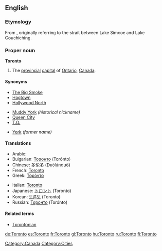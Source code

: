 ==English==
{{wikipedia}}

===Etymology===
From {{etyl|moh}} {{term|tkaronto||where trees stand in water}}, originally referring to the strait between Lake Simcoe and Lake Couchiching.

===Proper noun===
'''Toronto'''

# The [[provincial]] [[capital]] of [[Ontario]], [[Canada]].

====Synonyms====
{{top3}}
* [[Big Smoke|The Big Smoke]]
* [[Hogtown]]
* [[Hollywood North]]
{{mid3}}
* [[Muddy York]] ''(historical nickname)''
* [[Queen City]]
* [[T.O.]]
{{mid3}}
* [[York]] ''(former name)''
{{bottom}}

====Translations====
{{trans-top|provincial capital on Ontario, Canada}}
* Arabic: {{t|ar|تورونتو|m|tr=Torontu|sc=Arab}}
* Bulgarian: [[Торонто]] (Torónto)
* Chinese: [[多伦多]] (Duōlúnduō)
* French: [[Toronto#French|Toronto]]
* Greek: [[Τορόντο]]
{{trans-mid}}
* Italian: [[Toronto#Italian|Toronto]]
* Japanese: [[トロント]] (Toronto)
* Korean: [[토론토]] (Toronto)
* Russian: [[Торонто]] (Torónto) {{m}} {{indeclinable}}
{{trans-bottom}}

====Related terms====
* [[Torontonian]]

[[Category:Canada]]
[[Category:Cities]]

[[de:Toronto]]
[[es:Toronto]]
[[fr:Toronto]]
[[gl:Toronto]]
[[hu:Toronto]]
[[ru:Toronto]]
[[fi:Toronto]]